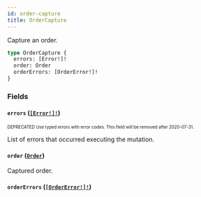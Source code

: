 ```yaml
---
id: order-capture
title: OrderCapture
---
```


Capture an order.

```graphql
type OrderCapture {
  errors: [Error!]!
  order: Order
  orderErrors: [OrderError!]!
}
```

### Fields

#### `errors` ([`[Error!]!`](/developer/api-reference/objects/error.mdx))

<sub><sup><span className="deprecatedTag">DEPRECATED</span> Use typed errors with error codes. This field will be removed after 2020-07-31.</sup></sub>

List of errors that occurred executing the mutation.

#### `order` ([`Order`](/developer/api-reference/objects/order.mdx))

Captured order.

#### `orderErrors` ([`[OrderError!]!`](/developer/api-reference/objects/order-error.mdx))

